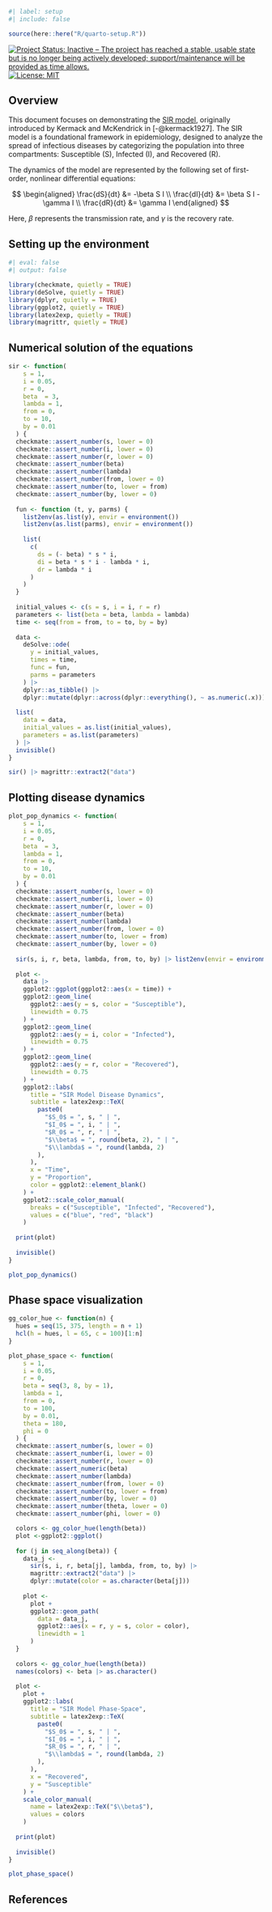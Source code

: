 ```r
#| label: setup
#| include: false

source(here::here("R/quarto-setup.R"))
```

<!-- badges: start -->
[![Project Status: Inactive – The project has reached a stable, usable state but is no longer being actively developed; support/maintenance will be provided as time allows.](https://www.repostatus.org/badges/latest/inactive.svg)](https://www.repostatus.org/#inactive)
[![License: MIT](https://img.shields.io/badge/license-MIT-green)](https://choosealicense.com/licenses/mit/)
<!-- badges: end -->

## Overview

This document focuses on demonstrating the [SIR model](https://en.wikipedia.org/wiki/Compartmental_models_in_epidemiology), originally introduced by Kermack and McKendrick in [-@kermack1927]. The SIR model is a foundational framework in epidemiology, designed to analyze the spread of infectious diseases by categorizing the population into three compartments: Susceptible (S), Infected (I), and Recovered (R).

The dynamics of the model are represented by the following set of first-order, nonlinear differential equations:

$$
\begin{aligned}
\frac{dS}{dt} &= -\beta S I \\
\frac{dI}{dt} &= \beta S I - \gamma I \\
\frac{dR}{dt} &= \gamma I
\end{aligned}
$$

Here, $\beta$ represents the transmission rate, and $\gamma$ is the recovery rate.

## Setting up the environment

```r
#| eval: false
#| output: false

library(checkmate, quietly = TRUE)
library(deSolve, quietly = TRUE)
library(dplyr, quietly = TRUE)
library(ggplot2, quietly = TRUE)
library(latex2exp, quietly = TRUE)
library(magrittr, quietly = TRUE)
```

## Numerical solution of the equations

```r
sir <- function(
    s = 1, 
    i = 0.05, 
    r = 0, 
    beta  = 3, 
    lambda = 1, 
    from = 0, 
    to = 10,
    by = 0.01
  ) {
  checkmate::assert_number(s, lower = 0)
  checkmate::assert_number(i, lower = 0)
  checkmate::assert_number(r, lower = 0)
  checkmate::assert_number(beta)
  checkmate::assert_number(lambda)
  checkmate::assert_number(from, lower = 0)
  checkmate::assert_number(to, lower = from)
  checkmate::assert_number(by, lower = 0)
  
  fun <- function (t, y, parms) {
    list2env(as.list(y), envir = environment())
    list2env(as.list(parms), envir = environment())
    
    list(
      c(
        ds = (- beta) * s * i,
        di = beta * s * i - lambda * i,
        dr = lambda * i
      )
    )
  }
  
  initial_values <- c(s = s, i = i, r = r)
  parameters <- list(beta = beta, lambda = lambda)
  time <- seq(from = from, to = to, by = by)
  
  data <- 
    deSolve::ode(
      y = initial_values,
      times = time, 
      func = fun,
      parms = parameters
    ) |>
    dplyr::as_tibble() |>
    dplyr::mutate(dplyr::across(dplyr::everything(), ~ as.numeric(.x)))
  
  list(
    data = data,
    initial_values = as.list(initial_values),
    parameters = as.list(parameters)
  ) |>
  invisible()
}
```

```r
sir() |> magrittr::extract2("data")
```

## Plotting disease dynamics

```r
plot_pop_dynamics <- function(
    s = 1, 
    i = 0.05, 
    r = 0, 
    beta  = 3, 
    lambda = 1, 
    from = 0, 
    to = 10,
    by = 0.01
  ) {
  checkmate::assert_number(s, lower = 0)
  checkmate::assert_number(i, lower = 0)
  checkmate::assert_number(r, lower = 0)
  checkmate::assert_number(beta)
  checkmate::assert_number(lambda)
  checkmate::assert_number(from, lower = 0)
  checkmate::assert_number(to, lower = from)
  checkmate::assert_number(by, lower = 0)
  
  sir(s, i, r, beta, lambda, from, to, by) |> list2env(envir = environment())
  
  plot <- 
    data |>
    ggplot2::ggplot(ggplot2::aes(x = time)) +
    ggplot2::geom_line(
      ggplot2::aes(y = s, color = "Susceptible"),
      linewidth = 0.75
    ) +
    ggplot2::geom_line(
      ggplot2::aes(y = i, color = "Infected"),
      linewidth = 0.75
    ) +
    ggplot2::geom_line(
      ggplot2::aes(y = r, color = "Recovered"),
      linewidth = 0.75
    ) +
    ggplot2::labs(
      title = "SIR Model Disease Dynamics",
      subtitle = latex2exp::TeX(
        paste0(
          "$S_0$ = ", s, " | ",
          "$I_0$ = ", i, " | ",
          "$R_0$ = ", r, " | ",
          "$\\beta$ = ", round(beta, 2), " | ",
          "$\\lambda$ = ", round(lambda, 2)
        ),
      ),
      x = "Time", 
      y = "Proportion",
      color = ggplot2::element_blank()
    ) +
    ggplot2::scale_color_manual(
      breaks = c("Susceptible", "Infected", "Recovered"),
      values = c("blue", "red", "black")
    )
  
  print(plot)
  
  invisible()
}
```

```r
plot_pop_dynamics()
```

## Phase space visualization

```r
gg_color_hue <- function(n) {
  hues = seq(15, 375, length = n + 1)
  hcl(h = hues, l = 65, c = 100)[1:n]
}
```

```r
plot_phase_space <- function(
    s = 1, 
    i = 0.05, 
    r = 0, 
    beta = seq(3, 8, by = 1), 
    lambda = 1, 
    from = 0, 
    to = 100,
    by = 0.01,
    theta = 180,
    phi = 0
  ) {
  checkmate::assert_number(s, lower = 0)
  checkmate::assert_number(i, lower = 0)
  checkmate::assert_number(r, lower = 0)
  checkmate::assert_numeric(beta)
  checkmate::assert_number(lambda)
  checkmate::assert_number(from, lower = 0)
  checkmate::assert_number(to, lower = from)
  checkmate::assert_number(by, lower = 0)
  checkmate::assert_number(theta, lower = 0)
  checkmate::assert_number(phi, lower = 0)

  colors <- gg_color_hue(length(beta))
  plot <-ggplot2::ggplot()
  
  for (j in seq_along(beta)) {
    data_j <- 
      sir(s, i, r, beta[j], lambda, from, to, by) |>
      magrittr::extract2("data") |>
      dplyr::mutate(color = as.character(beta[j]))
    
    plot <-
      plot +
      ggplot2::geom_path(
        data = data_j,
        ggplot2::aes(x = r, y = s, color = color),
        linewidth = 1
      )
  }
  
  colors <- gg_color_hue(length(beta))
  names(colors) <- beta |> as.character()
  
  plot <-
    plot +
    ggplot2::labs(
      title = "SIR Model Phase-Space",
      subtitle = latex2exp::TeX(
        paste0(
          "$S_0$ = ", s, " | ",
          "$I_0$ = ", i, " | ",
          "$R_0$ = ", r, " | ",
          "$\\lambda$ = ", round(lambda, 2)
        ),
      ),
      x = "Recovered",
      y = "Susceptible"
    ) +
    scale_color_manual(
      name = latex2exp::TeX("$\\beta$"), 
      values = colors
    )
  
  print(plot)
  
  invisible()
}
```

```r
plot_phase_space()
```

## References {.unnumbered}

::: {#refs}
:::
